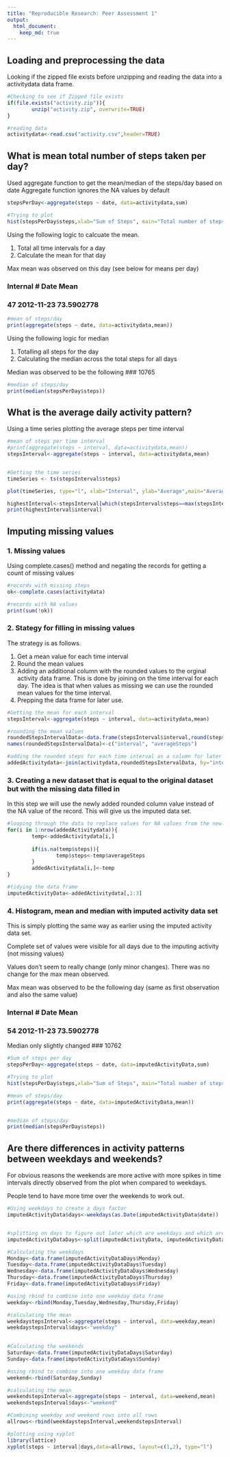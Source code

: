 ```yaml
---
title: "Reproducible Research: Peer Assessment 1"
output: 
  html_document:
    keep_md: true
---
```



## Loading and preprocessing the data

Looking if the zipped file exists before unzipping and reading the data into a activitydata data frame.

```r
#Checking to see if Zipped file exists
if(file.exists("activity.zip")){
        unzip("activity.zip", overwrite=TRUE)
}

#reading data
activitydata<-read.csv("activity.csv",header=TRUE)

```


## What is mean total number of steps taken per day?

Used aggregate function to get the mean/median of the steps/day based on date
Aggregate function ignores the NA values by default

```r

stepsPerDay<-aggregate(steps ~ date, data=activitydata,sum)

#Trying to plot
hist(stepsPerDay$steps,xlab="Sum of Steps", main="Total number of steps each day")


```


Using the following logic to calcuate the mean. 

1. Total all time intervals for a day 
2. Calculate the mean for that day



Max mean was observed on this day (see below for means per day)

### Internal #  Date            Mean
### 47          2012-11-23      73.5902778



```r


#mean of steps/day
print(aggregate(steps ~ date, data=activitydata,mean))


```


Using the following logic for median

1. Totalling all steps for the day
2. Calculating the median across the total steps for all days

Median was observed to be the following
### 10765

```r

#median of steps/day
print(median(stepsPerDay$steps))

```

## What is the average daily activity pattern?

Using a time series plotting the average steps per time interval

```r

#mean of steps per time interval
#print(aggregate(steps ~ interval, data=activitydata,mean))
stepsInterval<-aggregate(steps ~ interval, data=activitydata,mean)


#Getting the time series
timeSeries <- ts(stepsInterval$steps)

plot(timeSeries, type="l", xlab="Interval", ylab="Average",main="Average Steps per Time interval")

highestInterval<-stepsInterval[which(stepsInterval$steps==max(stepsInterval$steps)),]
print(highestInterval$interval)

```

## Imputing missing values

### 1. Missing values

Using complete.cases() method and negating the records for getting a count of missing values

```r

#records with missing steps
ok<-complete.cases(activitydata)

#records with NA values
print(sum(!ok))

```

### 2. Stategy for filling in missing values

The strategy is as follows.

1. Get a mean value for each time interval
2. Round the mean values
3. Adding an additional column with the rounded values to the orginal activity data frame. This is done by joining on the time interval for each day. The idea is that when values as missing we can use the rounded mean values for the time interval.
4. Prepping the data frame for later use.

```r

#Getting the mean for each interval
stepsInterval<-aggregate(steps ~ interval, data=activitydata,mean)

#rounding the mean values
roundedStepsIntervalData<-data.frame(stepsInterval$interval,round(stepsInterval$steps))
names(roundedStepsIntervalData)<-c("interval", "averageSteps")

#adding the rounded steps for each time interval as a column for later processing
addedActivitydata<-join(activitydata,roundedStepsIntervalData, by="interval")

```

### 3. Creating a new dataset that is equal to the original dataset but with the missing data filled in

In this step we will use the newly added rounded column value instead of the NA value of the record. This will give us the imputed data set.

```r

#looping through the data to replace values for NA values from the newly added rounded mean column
for(i in 1:nrow(addedActivitydata)){
        temp<-addedActivitydata[i,]
        
        if(is.na(temp$steps)){
                temp$steps<-temp$averageSteps
        }
        addedActivitydata[i,]<-temp
}

#tidying the data frame
imputedActivityData<-addedActivitydata[,1:3]


```

### 4. Histogram, mean and median with imputed activity data set

This is simply plotting the same way as earlier using the imputed activity data set.

Complete set of values were visible for all days due to the imputing activity (not missing values)

Values don't seem to really change (only minor changes). There was no change for the max mean observed.

Max mean was observed to be the following day (same as first observation and also the same value)

###    Internal #  Date            Mean
### 54             2012-11-23      73.5902778



Median only slightly changed
### 10762


```r

#Sum of steps per day
stepsPerDay<-aggregate(steps ~ date, data=imputedActivityData,sum)

#Trying to plot
hist(stepsPerDay$steps,xlab="Sum of Steps", main="Total number of steps each day")

#mean of steps/day
print(aggregate(steps ~ date, data=imputedActivityData,mean))


#median of steps/day
print(median(stepsPerDay$steps))

```

## Are there differences in activity patterns between weekdays and weekends?

For obvious reasons the weekends are more active with more spikes in time intervals directly observed from the plot when compared to weekdays.

People tend to have more time over the weekends to work out.

```r

#Using weekdays to create a days factor
imputedActivityData$days<-weekdays(as.Date(imputedActivityData$date))


#splitting on days to figure out later which are weekdays and which are weekends
imputedActivityDataDays<-split(imputedActivityData, imputedActivityData$days)

#Calculating the weekdays
Monday<-data.frame(imputedActivityDataDays$Monday)
Tuesday<-data.frame(imputedActivityDataDays$Tuesday)
Wednesday<-data.frame(imputedActivityDataDays$Wednesday)
Thursday<-data.frame(imputedActivityDataDays$Thursday)
Friday<-data.frame(imputedActivityDataDays$Friday)

#using rbind to combine into one weekday data frame
weekday<-rbind(Monday,Tuesday,Wednesday,Thursday,Friday)

#calculating the mean
weekdaystepsInterval<-aggregate(steps ~ interval, data=weekday,mean)
weekdaystepsInterval$days<-"weekday"
        

#Calculating the weekends
Saturday<-data.frame(imputedActivityDataDays$Saturday)
Sunday<-data.frame(imputedActivityDataDays$Sunday)

#using rbind to combine into one weekday data frame
weekend<-rbind(Saturday,Sunday)

#calculating the mean
weekendstepsInterval<-aggregate(steps ~ interval, data=weekend,mean)
weekendstepsInterval$days<-"weekend"

#Combining weekday and weekend rows into all rows
allrows<-rbind(weekdaystepsInterval,weekendstepsInterval)

#plotting using xyplot
library(lattice)
xyplot(steps ~ interval|days,data=allrows, layout=c(1,2), type="l")


```
